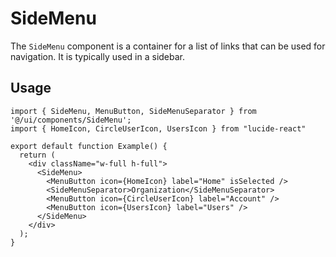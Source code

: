 # SideMenu

The `SideMenu` component is a container for a list of links that can be used for navigation. It is typically used in a sidebar.

## Usage

```tsx
import { SideMenu, MenuButton, SideMenuSeparator } from '@/ui/components/SideMenu';
import { HomeIcon, CircleUserIcon, UsersIcon } from "lucide-react"

export default function Example() {
  return (
    <div className="w-full h-full">
      <SideMenu>
        <MenuButton icon={HomeIcon} label="Home" isSelected />
        <SideMenuSeparator>Organization</SideMenuSeparator>
        <MenuButton icon={CircleUserIcon} label="Account" />
        <MenuButton icon={UsersIcon} label="Users" />
      </SideMenu>
    </div>
  );
}
```
